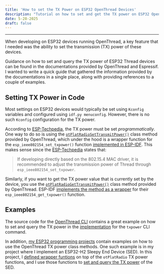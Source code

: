 ```yaml
---
title: 'How to set the TX Power on ESP32 OpenThread Devices'
description: "Tutorial on how to set and get the TX power on ESP32 OpenThread devices when using ESP-IDF."
date: 5-28-2025
draft: false
---
```



---

When developing on ESP32 devices running OpenThread, a key feature that I needed was the ability to set the transmission (TX) power of these devices.

Guidance on how to set and query the TX power of ESP32 Thread devices can be found in the documentations provided by OpenThread and Espressif. I wanted to write a quick guide that gathered the information provided by the documentations in a single place, along with providing references to a couple of examples.

## Setting TX Power in Code

Most settings on ESP32 devices would typically be set using `Kconfig` variables and configured using `idf.py menuconfig`. However, there is no such `Kconfig` configuration for the TX power.

According to [ESP-Techpedia](https://docs.espressif.com/projects/esp-techpedia/en/latest/esp-friends/advanced-development/performance/modify-tx-power.html#thread-tx-power), the TX power must be set *programmatically*. One way to do so is using the [`otPlatRadioSetTransmitPower()`]((https://openthread.io/reference/group/radio-config#otplatradiosettransmitpower)) class method provided by OpenThread, which under the hood is a wrapper function for the `esp_ieee802154_set_txpower()` function [implemented in ESP-IDF](https://github.com/espressif/esp-idf/blob/master/components/openthread/src/port/esp_openthread_radio.c#L441). This makes sense since the [ESP-Techpedia](https://docs.espressif.com/projects/esp-techpedia/en/latest/esp-friends/advanced-development/performance/modify-tx-power.html#thread-tx-power) states that:

> If developing directly based on the 802.15.4 MAC driver, it is recommended to adjust the transmission power of Thread through `esp_ieee802154_set_txpower`.

Similarly, if you want to get the TX power value that is currently set by the device, you use the [`otPlatRadioGetTransmitPower()`](https://openthread.io/reference/group/radio-config#group__radio-config_1gadba7cca4c1176c4efeb789b1f90a5057) class method provided by OpenThread. ESP-IDF [implements the method as a wrapper](https://github.com/espressif/esp-idf/blob/master/components/openthread/src/port/esp_openthread_radio.c#L434) for their `esp_ieee802154_get_txpower()` function.

## Examples

The source code for the [OpenThread CLI](https://github.com/openthread/openthread/blob/main/src/cli/cli.cpp) contains a great example on how to set and query the TX power in the [implementation](https://github.com/openthread/openthread/blob/main/src/cli/cli.cpp#L6738) for the `txpower` CLI command.

In addition, [my ESP32 programming projects](https://github.com/UCSC-ThreadAscon) contain examples on how to use the OpenThread TX power class methods. One such example is in my project where I implement an ESP32-H2 Sleepy End Device (SED). In this project, I [defined wrapper funtions](https://github.com/UCSC-ThreadAscon/energy-usage-sed-simple/blob/main/main/txpower.c) on top of the `otPlatRadio` TX power functions, and I use those functions to [set and query the TX power](https://github.com/UCSC-ThreadAscon/energy-usage-sed-simple/blob/main/main/main.c#L253) of the SED.